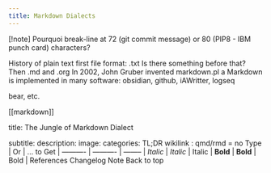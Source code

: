 ```yaml
---
title: Markdown Dialects
---
```


[!note] Pourquoi break-line at 72 (git commit message) or 80 (PIP8 - IBM punch card) characters?

History of plain text
first file format: .txt
Is there something before that?
Then .md and .org
In 2002, John Gruber invented markdown.pl a Markdown is implemented in many software: obsidian, github, iAWritter, logseq

bear, etc.

[[markdown]]

title: The Jungle of Markdown Dialect

subtitle:
description:
image:
categories:
TL;DR
wikilink : qmd/rmd = no
Type | Or | … to Get |
———- | ———- | ——– |
*Italic* | _Italic_ | Italic |
**Bold** | __Bold__ | Bold |
References
Changelog
Note
Back to top
